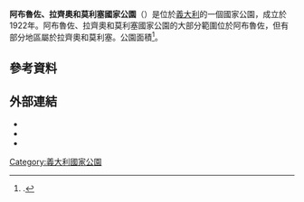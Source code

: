 '''阿布魯佐、拉齊奧和莫利塞國家公園'''（{{lang-it|Parco Nazionale d'Abruzzo, Lazio e Molise}}）是位於[[義大利|義大利]]的一個國家公園，成立於1922年。阿布魯佐、拉齊奧和莫利塞國家公園的大部分範圍位於阿布魯佐，但有部分地區屬於拉齊奧和莫利塞。公園面積{{convert|496.80|km2|sqmi|abbr=on}}<ref>{{cite web|title=Parco Nazionale d'Abruzzo, Lazio e Molise|url=http://www.parks.it/parco.nazionale.abruzzo/Epar.php|publisher=parks.it|date=2004–2010|access-date=2015-12-28|archive-date=2017-10-22|archive-url=https://web.archive.org/web/20171022032730/http://www.parks.it/parco.nazionale.abruzzo/Epar.php|dead-url=no}}.</ref>。
==參考資料==
{{reflist}}
==外部連結==
{{Commons|National Park of Abruzzo, Latium and Molise}}
* {{cite web|url=http://www.parcoabruzzo.it/|title=Official website|language=it|access-date=2015-12-28|archive-date=2011-02-26|archive-url=https://web.archive.org/web/20110226015613/http://parcoabruzzo.it/|dead-url=no}}
* {{cite web|title=Italy - Abruzzo, Lazio and Molise National Park|publisher=Wild Zone|url=http://www.wildzone.it/?gal=22&id=169&l=en}}
* {{cite web|title=Parco Nazionale d'Abruzzo|first=Adrian|last=Fletcher|date=2000–2010|publisher=paradoxplace.com|url=http://www.paradoxplace.com/Perspectives/Rome%20&%20Central%20Italy/Abruzzo/Abruzzi.htm|deadurl=yes|archiveurl=https://web.archive.org/web/20100414101648/http://www.paradoxplace.com/Perspectives/Rome%20%26%20Central%20Italy/Abruzzo/Abruzzi.htm|archivedate=2010-04-14}}
{{coord|41|45|51|N|13|52|08|E|display=title|region:IT-01_type:landmark_source:dewiki}}
{{Landmarks of Lazio}}
[[Category:義大利國家公園|Category:義大利國家公園]]